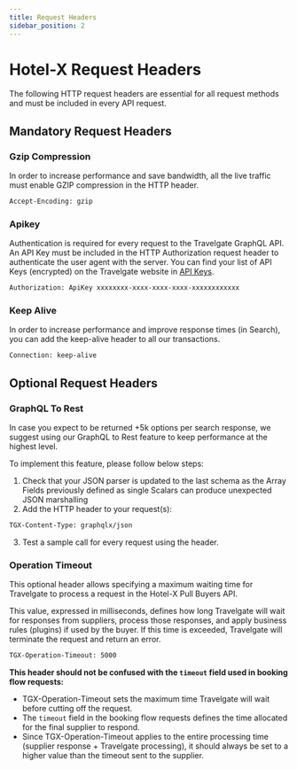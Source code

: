 ```yaml
---
title: Request Headers
sidebar_position: 2
---
```


# Hotel-X Request Headers

The following HTTP request headers are essential for all request methods and must be included in every API request.

## Mandatory Request Headers

### Gzip Compression

In order to increase performance and save bandwidth, all the live traffic must enable GZIP compression in the HTTP header. 

```html
Accept-Encoding: gzip
```                           

### Apikey

Authentication is required for every request to the Travelgate GraphQL API. An API Key must be included in the HTTP Authorization request header to authenticate the user agent with the server. You can find your list of API Keys (encrypted) on the Travelgate website in [API Keys](https://app.travelgate.com/settings/apikeys).

```html
Authorization: ApiKey xxxxxxxx-xxxx-xxxx-xxxx-xxxxxxxxxxxx
```              

### Keep Alive

In order to increase performance and improve response times (in Search), you can add the keep-alive header to all our transactions. 

```html
Connection: keep-alive 
``` 

## Optional Request Headers

### GraphQL To Rest                                                      

In case you expect to be returned +5k options per search response, we suggest using our GraphQL to Rest feature to keep performance at the highest level.

To implement this feature, please follow below steps:
1. Check that your JSON parser is updated to the last schema as the Array Fields previously defined as single Scalars can produce unexpected JSON marshalling
2. Add the HTTP header to your request(s): 
```html
TGX-Content-Type: graphqlx/json
```  
3. Test a sample call for every request using the header.


### Operation Timeout

This optional header allows specifying a maximum waiting time for Travelgate to process a request in the Hotel-X Pull Buyers API.

This value, expressed in milliseconds, defines how long Travelgate will wait for responses from suppliers, process those responses, and apply business rules (plugins) if used by the buyer. If this time is exceeded, Travelgate will terminate the request and return an error.

```html
TGX-Operation-Timeout: 5000
``` 

**This header should not be confused with the `timeout` field used in booking flow requests:**

* TGX-Operation-Timeout sets the maximum time Travelgate will wait before cutting off the request.
* The `timeout` field in the booking flow requests defines the time allocated for the final supplier to respond.
* Since TGX-Operation-Timeout applies to the entire processing time (supplier response + Travelgate processing), it should always be set to a higher value than the timeout sent to the supplier.
